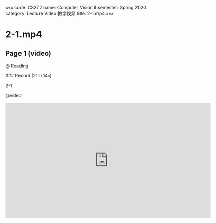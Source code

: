 «««
code: CS272
name: Computer Vision II
semester: Spring 2020
category: Lecture Video 教学视频
title: 2-1.mp4
»»»

# 2-1.mp4

## Page 1 (video)

@ Reading

<div class="markdown-body">
### Record (21m 14s)

2-1
</div>

@video

<iframe src="https://sbbrisk.com/e/1fj6l6ja4bpi.html" frameborder=0 marginwidth=0 marginheight=0 scrolling=no width=640 height=360 allowfullscreen></iframe>
